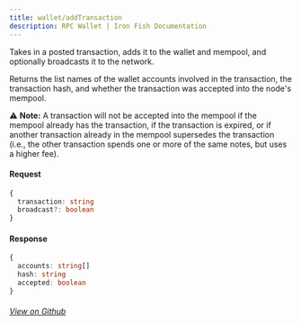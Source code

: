 ```yaml
---
title: wallet/addTransaction
description: RPC Wallet | Iron Fish Documentation
---
```


Takes in a posted transaction, adds it to the wallet and mempool, and optionally broadcasts it to the network.

Returns the list names of the wallet accounts involved in the transaction, the transaction hash, and whether the transaction was accepted into the node's mempool.

⚠️️ **Note:** A transaction will not be accepted into the mempool if the mempool already has the transaction, if the transaction is expired, or if another transaction already in the mempool supersedes the transaction (i.e., the other transaction spends one or more of the same notes, but uses a higher fee).

#### Request

```ts
{
  transaction: string
  broadcast?: boolean
}
```

#### Response

```ts
{
  accounts: string[]
  hash: string
  accepted: boolean
}
```

###### [View on Github](https://github.com/iron-fish/ironfish/blob/master/ironfish/src/rpc/routes/wallet/addTransaction.ts)
